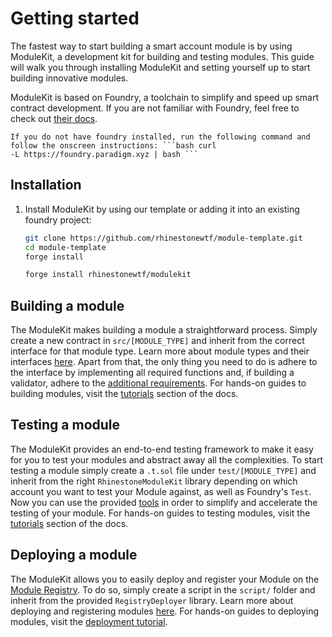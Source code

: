 # Getting started

The fastest way to start building a smart account module is by using ModuleKit, a development kit for building and testing modules. This guide will walk you through installing ModuleKit and setting yourself up to start building innovative modules.

ModuleKit is based on Foundry, a toolchain to simplify and speed up smart contract development. If you are not familiar with Foundry, feel free to check out [their docs](https://book.getfoundry.sh/).

    If you do not have foundry installed, run the following command and follow the onscreen instructions: ```bash curl
    -L https://foundry.paradigm.xyz | bash ```

## Installation

1. Install ModuleKit by using our template or adding it into an existing foundry project:

   ```bash {{ title: "template" }}
   git clone https://github.com/rhinestonewtf/module-template.git
   cd module-template
   forge install
   ```

   ```bash {{ title: "existing foundry project" }}
   forge install rhinestonewtf/modulekit
   ```

## Building a module

The ModuleKit makes building a module a straightforward process. Simply create a new contract in `src/[MODULE_TYPE]` and inherit from the correct interface for that module type. Learn more about module types and their interfaces [here](/modulekit/modules#module-types). Apart from that, the only thing you need to do is adhere to the interface by implementing all required functions and, if building a validator, adhere to the [additional requirements](/modulekit/modules#module-types). For hands-on guides to building modules, visit the [tutorials](/tutorials) section of the docs.

## Testing a module

The ModuleKit provides an end-to-end testing framework to make it easy for you to test your modules and abstract away all the complexities. To start testing a module simply create a `.t.sol` file under `test/[MODULE_TYPE]` and inherit from the right `RhinestoneModuleKit` library depending on which account you want to test your Module against, as well as Foundry's `Test`. Now you can use the provided [tools](/modulekit/tools) in order to simplify and accelerate the testing of your module. For hands-on guides to testing modules, visit the [tutorials](/tutorials) section of the docs.

## Deploying a module

The ModuleKit allows you to easily deploy and register your Module on the [Module Registry](/registry). To do so, simply create a script in the `script/` folder and inherit from the provided `RegistryDeployer` library. Learn more about deploying and registering modules [here](/modulekit/tools#deploying-modules). For hands-on guides to deploying modules, visit the [deployment tutorial](/tutorials/deploying-modules).
